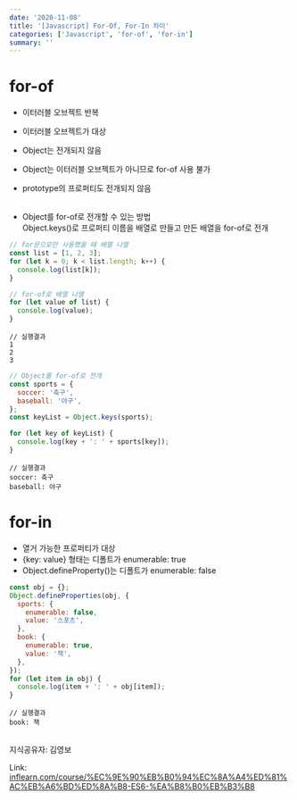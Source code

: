 ```yaml
---
date: '2020-11-08'
title: '[Javascript] For-Of, For-In 차이'
categories: ['Javascript', 'for-of', 'for-in']
summary: ''
---
```


# for-of

- 이터러블 오브젝트 반복
- 이터러블 오브젝트가 대상
- Object는 전개되지 않음
- Object는 이터러블 오브젝트가 아니므로 for-of 사용 불가
- prototype의 프로퍼티도 전개되지 않음<br/><br/>

- Object를 for-of로 전개할 수 있는 방법<br/>
  Object.keys()로 프로퍼티 이름을 배열로 만들고 만든 배열을 for-of로 전개

```javascript
// for문으로만 사용했을 때 배열 나열
const list = [1, 2, 3];
for (let k = 0; k < list.length; k++) {
  console.log(list[k]);
}

// for-of로 배열 나열
for (let value of list) {
  console.log(value);
}
```

```shell
// 실행결과
1
2
3
```

```javascript
// Object를 for-of로 전개
const sports = {
  soccer: '축구',
  baseball: '야구',
};
const keyList = Object.keys(sports);

for (let key of keyList) {
  console.log(key + ': ' + sports[key]);
}
```

```shell
// 실행결과
soccer: 축구
baseball: 야구
```

# for-in

- 열거 가능한 프로퍼티가 대상
- {key: value} 형태는 디폴트가 enumerable: true
- Object.defineProperty()는 디폴트가 enumerable: false

```javascript
const obj = {};
Object.defineProperties(obj, {
  sports: {
    enumerable: false,
    value: '스포츠',
  },
  book: {
    enumerable: true,
    value: '책',
  },
});
for (let item in obj) {
  console.log(item + ': ' + obj[item]);
}
```

```shell
// 실행결과
book: 책
```

<br />
지식공유자: 김영보

Link: <a href='https://www.inflearn.com/course/%EC%9E%90%EB%B0%94%EC%8A%A4%ED%81%AC%EB%A6%BD%ED%8A%B8-ES6-%EA%B8%B0%EB%B3%B8' target='_blank' rel='noreferrer noopener'>inflearn.com/course/%EC%9E%90%EB%B0%94%EC%8A%A4%ED%81%AC%EB%A6%BD%ED%8A%B8-ES6-%EA%B8%B0%EB%B3%B8</a>
